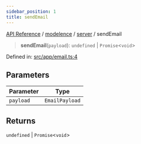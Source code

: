 ```yaml
---
sidebar_position: 1
title: sendEmail
---
```


[API Reference](/api-reference/modelence/server/functions/../../../index) / [modelence](/api-reference/modelence/server/functions/../../index) / [server](/api-reference/modelence/server/functions/../index) / sendEmail

> **sendEmail**(`payload`): `undefined` \| `Promise`\<`void`\>

Defined in: [src/app/email.ts:4](https://github.com/modelence/modelence/blob/dc65f4ab5811f99563a21430d9b4fe4ef94bf293/packages/modelence/src/app/email.ts#L4)

## Parameters

| Parameter | Type |
| ------ | ------ |
| `payload` | `EmailPayload` |

## Returns

`undefined` \| `Promise`\<`void`\>
